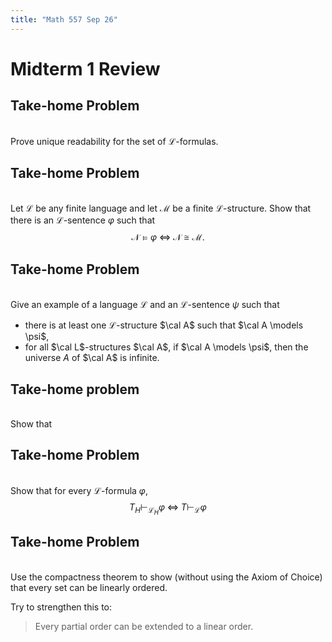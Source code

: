 ```yaml
---
title: "Math 557 Sep 26"
---
```


# Midterm 1 Review


:::{.callout-important}
## Take-home Problem
\
Prove unique readability for the set of $\mathcal{L}$-formulas.
:::

:::{.callout-important}
## Take-home Problem
\
Let $\mathcal{L}$ be any finite language and let $\mathcal{M}$ be a finite $\mathcal{L}$-structure. Show
that there is an $\mathcal{L}$-sentence $\varphi$ such that 
$$
\mathcal{N} \models \varphi \; \iff \; \mathcal{N} \cong \mathcal{M}.
$$
:::

:::{.callout-important}
## Take-home Problem
\
Give an example of a language $\mathcal{L}$ and an $\mathcal{L}$-sentence $\psi$ such that

- there is at least one $\mathcal{L}$-structure $\cal A$ such that $\cal A \models \psi$,
- for all $\cal L$-structures $\cal A$, if $\cal A \models \psi$, then the universe $A$ of $\cal A$ is infinite.
:::


:::{.callout-important}
## Take-home problem
\
Show that 

\begin{align*}
\{\varphi \to \psi \} & \vdash \exists x \varphi \: \to \: \exists x \psi \\
\{\varphi \to \psi \} & \vdash \forall x \varphi \: \to \: \forall x \psi \\
\end{align*}
:::


::: {.callout-important}
## Take-home Problem
\
Show that for every $\mathcal{L}$-formula $\varphi$,
$$
T_H \vdash_{\mathcal{L}_H} \varphi \; \iff \; T \vdash_{\mathcal{L}} \varphi
$$
:::


::: {.callout-important}
## Take-home Problem
\
Use the compactness theorem to show (without using the Axiom of Choice) that every set can be linearly ordered.

Try to strengthen this to:

> Every partial order can be extended to a linear order.
:::
